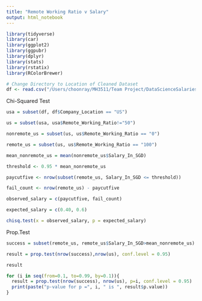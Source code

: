 ```yaml
---
title: "Remote Working Ratio v Salary"
output: html_notebook
---
```


```r
library(tidyverse)
library(car)
library(ggplot2)
library(ggpubr)
library(dplyr)
library(stats)
library(rstatix)
library(RColorBrewer)
```

```r
# Change Directory to Location of Cleaned Dataset
df <- read.csv("/Users/choonray/MH3511/Team Project/DataScienceSalaries.csv")
```

Chi-Squared Test
```r
usa = subset(df, df$Company_Location == "US")

us = subset(usa, usa$Remote_Working_Ratio!="50")

nonremote_us = subset(us, us$Remote_Working_Ratio == "0")

remote_us = subset(us, us$Remote_Working_Ratio == "100")

mean_nonremote_us = mean(nonremote_us$Salary_In_SGD)

threshold <- 0.95 * mean_nonremote_us

paycutfive <- nrow(subset(remote_us, Salary_In_SGD <= threshold))

fail_count <- nrow(remote_us) - paycutfive

observed_salary = c(paycutfive, fail_count)

expected_salary = c(0.40, 0.6)

chisq.test(x = observed_salary, p = expected_salary)
```
Prop.Test
```r
success = subset(remote_us, remote_us$Salary_In_SGD>mean_nonremote_us)

result = prop.test(nrow(success),nrow(us), conf.level = 0.95)

result

```
```r
for (i in seq(from=0.1, to=0.99, by=0.1)){
  result = prop.test(nrow(success), nrow(us), p=i, conf.level = 0.95)
  print(paste("p-value for p =", i, " is ", result$p.value))
}
```